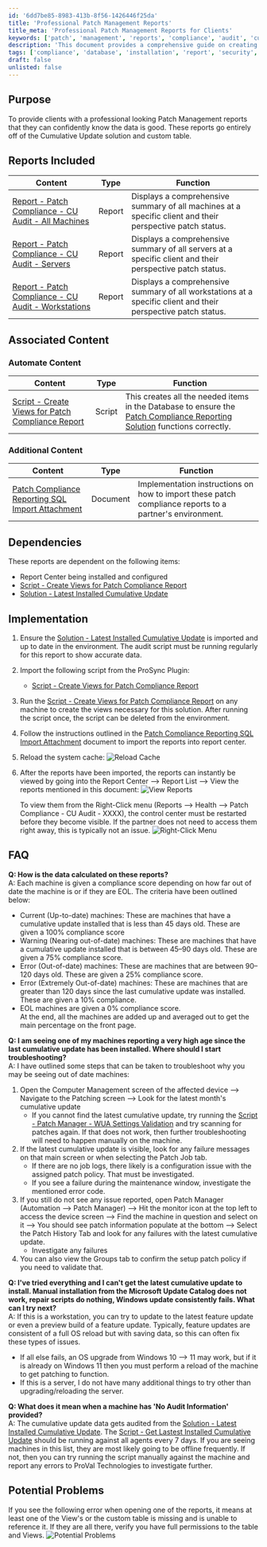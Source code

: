 ```yaml
---
id: '6dd7be85-8983-413b-8f56-1426446f25da'
title: 'Professional Patch Management Reports'
title_meta: 'Professional Patch Management Reports for Clients'
keywords: ['patch', 'management', 'reports', 'compliance', 'audit', 'cumulative', 'update']
description: 'This document provides a comprehensive guide on creating professional patch management reports that clients can trust. It covers the purpose, example reports, included reports, associated content, dependencies, implementation steps, FAQs, and potential problems related to patch compliance reporting based on cumulative updates.'
tags: ['compliance', 'database', 'installation', 'report', 'security', 'windows']
draft: false
unlisted: false
---
```

## Purpose

To provide clients with a professional looking Patch Management reports that they can confidently know the data is good. These reports go entirely off of the Cumulative Update solution and custom table.

## Reports Included

| Content | Type | Function |
|---------|------|----------|
| [Report - Patch Compliance - CU Audit - All Machines](https://proval.itglue.com/DOC-5078775-17897871) | Report | Displays a comprehensive summary of all machines at a specific client and their perspective patch status. |
| [Report - Patch Compliance - CU Audit - Servers](https://proval.itglue.com/DOC-5078775-17897892) | Report | Displays a comprehensive summary of all servers at a specific client and their perspective patch status. |
| [Report - Patch Compliance - CU Audit - Workstations](https://proval.itglue.com/DOC-5078775-17897893) | Report | Displays a comprehensive summary of all workstations at a specific client and their perspective patch status. |

## Associated Content

### Automate Content

| Content | Type | Function |
|---------|------|----------|
| [Script - Create Views for Patch Compliance Report](https://proval.itglue.com/5078775/docs/17897696) | Script | This creates all the needed items in the Database to ensure the [Patch Compliance Reporting Solution](https://proval.itglue.com/5078775/docs/17889366) functions correctly. |

### Additional Content

| Content | Type | Function |
|---------|------|----------|
| [Patch Compliance Reporting SQL Import Attachment](https://proval.itglue.com/5078775/docs/17898232) | Document | Implementation instructions on how to import these patch compliance reports to a partner's environment. |

## Dependencies

These reports are dependent on the following items:
- Report Center being installed and configured
- [Script - Create Views for Patch Compliance Report](https://proval.itglue.com/5078775/docs/17897696)
- [Solution - Latest Installed Cumulative Update](https://proval.itglue.com/5078775/docs/12850104)

## Implementation

1. Ensure the [Solution - Latest Installed Cumulative Update](https://proval.itglue.com/5078775/docs/12850104) is imported and up to date in the environment. The audit script must be running regularly for this report to show accurate data.

2. Import the following script from the ProSync Plugin:
   - [Script - Create Views for Patch Compliance Report](https://proval.itglue.com/5078775/docs/17897696)

3. Run the [Script - Create Views for Patch Compliance Report](https://proval.itglue.com/5078775/docs/17897696) on any machine to create the views necessary for this solution. After running the script once, the script can be deleted from the environment.

4. Follow the instructions outlined in the [Patch Compliance Reporting SQL Import Attachment](https://proval.itglue.com/5078775/docs/17898232) document to import the reports into report center.

5. Reload the system cache:
   ![Reload Cache](../../static/img/Patch-Compliance-Reporting-Solution/image_1.png)

6. After the reports have been imported, the reports can instantly be viewed by going into the Report Center --> Report List --> View the reports mentioned in this document:
   ![View Reports](../../static/img/Patch-Compliance-Reporting-Solution/image_2.png)
   
   To view them from the Right-Click menu (Reports --> Health --> Patch Compliance - CU Audit - XXXX), the control center must be restarted before they become visible. If the partner does not need to access them right away, this is typically not an issue.
   ![Right-Click Menu](../../static/img/Patch-Compliance-Reporting-Solution/image_3.png)

## FAQ

**Q: How is the data calculated on these reports?**  
A: Each machine is given a compliance score depending on how far out of date the machine is or if they are EOL. The criteria have been outlined below:
- Current (Up-to-date) machines: These are machines that have a cumulative update installed that is less than 45 days old. These are given a 100% compliance score
- Warning (Nearing out-of-date) machines: These are machines that have a cumulative update installed that is between 45–90 days old. These are given a 75% compliance score. 
- Error (Out-of-date) machines: These are machines that are between 90–120 days old. These are given a 25% compliance score.
- Error (Extremely Out-of-date) machines: These are machines that are greater than 120 days since the last cumulative update was installed. These are given a 10% compliance.
- EOL machines are given a 0% compliance score.  
At the end, all the machines are added up and averaged out to get the main percentage on the front page.

**Q: I am seeing one of my machines reporting a very high age since the last cumulative update has been installed. Where should I start troubleshooting?**  
A: I have outlined some steps that can be taken to troubleshoot why you may be seeing out of date machines:
1. Open the Computer Management screen of the affected device --> Navigate to the Patching screen --> Look for the latest month's cumulative update
   - If you cannot find the latest cumulative update, try running the [Script - Patch Manager - WUA Settings Validation](https://proval.itglue.com/DOC-5078775-9135620) and try scanning for patches again. If that does not work, then further troubleshooting will need to happen manually on the machine. 
2. If the latest cumulative update is visible, look for any failure messages on that main screen or when selecting the Patch Job tab.
   - If there are no job logs, there likely is a configuration issue with the assigned patch policy. That must be investigated.
   - If you see a failure during the maintenance window, investigate the mentioned error code.
3. If you still do not see any issue reported, open Patch Manager (Automation --> Patch Manager) --> Hit the monitor icon at the top left to access the device screen --> Find the machine in question and select on it --> You should see patch information populate at the bottom --> Select the Patch History Tab and look for any failures with the latest cumulative update.
   - Investigate any failures
4. You can also view the Groups tab to confirm the setup patch policy if you need to validate that.

**Q: I've tried everything and I can't get the latest cumulative update to install. Manual installation from the Microsoft Update Catalog does not work, repair scripts do nothing, Windows update consistently fails. What can I try next?**  
A: If this is a workstation, you can try to update to the latest feature update or even a preview build of a feature update. Typically, feature updates are consistent of a full OS reload but with saving data, so this can often fix these types of issues.  
- If all else fails, an OS upgrade from Windows 10 --> 11 may work, but if it is already on Windows 11 then you must perform a reload of the machine to get patching to function. 
- If this is a server, I do not have many additional things to try other than upgrading/reloading the server.

**Q: What does it mean when a machine has 'No Audit Information' provided?**  
A: The cumulative update data gets audited from the [Solution - Latest Installed Cumulative Update](https://proval.itglue.com/5078775/docs/12850104). The [Script - Get Lastest Installed Cumulative Update](https://proval.itglue.com/DOC-5078775-12849478) should be running against all agents every 7 days. If you are seeing machines in this list, they are most likely going to be offline frequently. If not, then you can try running the script manually against the machine and report any errors to ProVal Technologies to investigate further.

## Potential Problems

If you see the following error when opening one of the reports, it means at least one of the View's or the custom table is missing and is unable to reference it. If they are all there, verify you have full permissions to the table and Views.
![Potential Problems](../../static/img/Patch-Compliance-Reporting-Solution/image_4.png)











